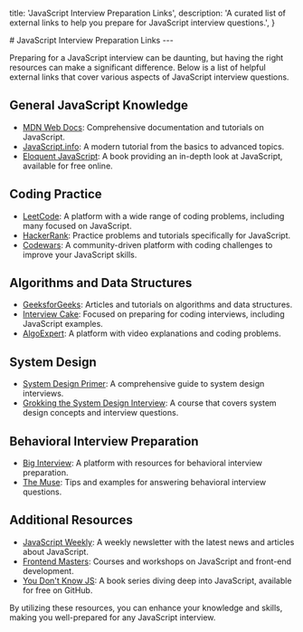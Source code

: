 
  title: 'JavaScript Interview Preparation Links',
  description:
    'A curated list of external links to help you prepare for JavaScript interview questions.',
}

<HeroPattern />
# JavaScript Interview Preparation Links
---

Preparing for a JavaScript interview can be daunting, but having the right resources can make a significant difference. Below is a list of helpful external links that cover various aspects of JavaScript interview questions.

## General JavaScript Knowledge

- [MDN Web Docs](https://developer.mozilla.org/en-US/docs/Web/JavaScript): Comprehensive documentation and tutorials on JavaScript.
- [JavaScript.info](https://javascript.info/): A modern tutorial from the basics to advanced topics.
- [Eloquent JavaScript](https://eloquentjavascript.net/): A book providing an in-depth look at JavaScript, available for free online.

## Coding Practice

- [LeetCode](https://leetcode.com/): A platform with a wide range of coding problems, including many focused on JavaScript.
- [HackerRank](https://www.hackerrank.com/domains/tutorials/10-days-of-javascript): Practice problems and tutorials specifically for JavaScript.
- [Codewars](https://www.codewars.com/): A community-driven platform with coding challenges to improve your JavaScript skills.

## Algorithms and Data Structures

- [GeeksforGeeks](https://www.geeksforgeeks.org/fundamentals-of-algorithms/): Articles and tutorials on algorithms and data structures.
- [Interview Cake](https://www.interviewcake.com/): Focused on preparing for coding interviews, including JavaScript examples.
- [AlgoExpert](https://www.algoexpert.io/product): A platform with video explanations and coding problems.

## System Design

- [System Design Primer](https://github.com/donnemartin/system-design-primer): A comprehensive guide to system design interviews.
- [Grokking the System Design Interview](https://www.educative.io/courses/grokking-the-system-design-interview): A course that covers system design concepts and interview questions.

## Behavioral Interview Preparation

- [Big Interview](https://biginterview.com/): A platform with resources for behavioral interview preparation.
- [The Muse](https://www.themuse.com/advice/behavioral-interview-questions-answers): Tips and examples for answering behavioral interview questions.

## Additional Resources

- [JavaScript Weekly](https://javascriptweekly.com/): A weekly newsletter with the latest news and articles about JavaScript.
- [Frontend Masters](https://frontendmasters.com/): Courses and workshops on JavaScript and front-end development.
- [You Don't Know JS](https://github.com/getify/You-Dont-Know-JS): A book series diving deep into JavaScript, available for free on GitHub.

By utilizing these resources, you can enhance your knowledge and skills, making you well-prepared for any JavaScript interview.

